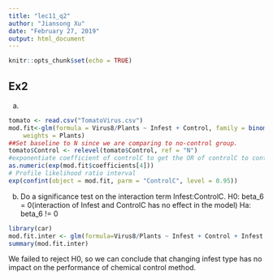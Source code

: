 ---
title: "lec11_q2"
author: "Jiansong Xu"
date: "February 27, 2019"
output: html_document
---

```{r setup, include=FALSE}
knitr::opts_chunk$set(echo = TRUE)
```

##  Ex2
(a)
```{r}
tomato <- read.csv("TomatoVirus.csv")
mod.fit<-glm(formula = Virus8/Plants ~ Infest + Control, family = binomial(link = logit), data = tomato,
    weights = Plants)
##Set baseline to N since we are comparing to no-control group. 
tomato$Control <- relevel(tomato$Control, ref = "N")
#exponentiate coefficient of controlC to get the OR of controlC to controlN
as.numeric(exp(mod.fit$coefficients[4]))
# Profile likelihood ratio interval
exp(confint(object = mod.fit, parm = "ControlC", level = 0.95))
```

(b)
Do a significance test on the interaction term Infest:ControlC.
H0: beta_6 = 0(interaction of Infest and ControlC has no effect in the model)
Ha: beta_6 != 0
```{r}
library(car)
mod.fit.inter <- glm(formula=Virus8/Plants ~ Infest + Control + Infest:Control, family=binomial(link=logit), data=tomato, weights=Plants)
summary(mod.fit.inter)
```
We failed to reject H0, so we can conclude that changing infest type has no impact on the performance of chemical control method. 